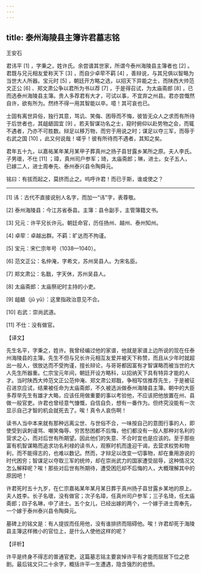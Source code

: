 ```yaml
---
---
---
```

title: 泰州海陵县主簿许君墓志铭
---




王安石

君讳平 [1] ，字秉之，姓许氏。余尝谱其世家，所谓今泰州海陵县主簿者也 [2] 。君既与兄元相友爱称天下 [3] ，而自少卓荦不羁 [4] ，善辩说，与其兄俱以智略为当世大人所器。宝元时 [5] ，朝廷开方略之选，以招天下异能之士，而陕西大帅范文正公 [6] 、郑文肃公争以君所为书以荐 [7] ，于是得召试，为太庙斋郎 [8] ，已而选泰州海陵县主簿。贵人多荐君有大才，可试以事，不宜弃之州县。君亦尝慨然自许，欲有所为。然终不得一用其智能以卒。噫！其可哀也已。

士固有离世异俗，独行其意，骂讥、笑侮、困辱而不悔，彼皆无众人之求而有所待于后世者也，其龃龉固宜 [9] 。若夫智谋功名之士，窥时俯仰以赴势物之会，而辄不遇者，乃亦不可胜数。辩足以移万物，而穷于用说之时；谋足以夺三军，而辱于右武之国 [10] ，此又何说哉！嗟乎！彼有所待而不遇者，其知之矣。

君年五十九，以嘉祐某年某月某甲子葬真州之扬子县甘露乡某所之原。夫人李氏。子男瓌，不仕 [11] ；璋，真州司户参军；琦，太庙斋郎；琳，进士。女子五人，已嫁二人，进士周奉先、泰州泰兴县令陶舜元。

铭曰：有拔而起之，莫挤而止之。呜呼许君！而已于斯，谁或使之？



* * *



[1] 讳：古代不直接说别人名字，而加一“讳”字，表尊敬。

[2] 泰州海陵县：今江苏省泰县。主簿：县令副手，主管簿籍文书。

[3] 兄元：许平兄长许元。朝廷命官，历任扬州、越州、泰州知州。

[4] 卓荦：卓越出群。不羁：旷达而不拘谨。

[5] 宝元：宋仁宗年号（1038—1040）。

[6] 范文正公：名仲淹，字希文，苏州吴县人。为宋名臣。

[7] 郑文肃公：名戬，字天休，苏州吴县人。

[8] 太庙斋郎：太庙祭祀时主持的小吏。

[9] 龃龉（jǔ yǔ）：这里指政治意见不合。

[10] 右武：崇尚武道。

[11] 不仕：没有做官。

【译文】

先生名平，字秉之，姓许。我曾经编过他的家谱，他就是家谱上边所说的现在任泰州海陵县的主簿。先生不但与兄长许元相互友爱并被天下称赞，而且从少年时就超出一般人，很放达而不受拘谨，擅长辩论，与哥哥都因富有才智谋略而被当世的大人先生所器重。仁宗宝元年间，朝廷开设方略科，以招纳天下具有特异才能的人才。当时陕西大帅范文正公范仲淹、郑文肃公郑戬，争相写信推荐先生，于是被征召进京应试，结果被任命为太庙斋郎，不久被选派做泰州海陵县主簿。朝中的大臣多荐举先生有雄才大略，应该任用做重要的事以考验他，不应该把他放置在州、县做一般官吏。许君也曾经意气慷慨，自信自负，想有一番作为。但终究没能有一次显示自己才智的机会就死去了。唉！真令人哀伤啊！

读书人当中本来就有那种远离尘世、与世俗不合，一味按自己的意图行事的人，即使受到讽刺谩骂、嘲笑侮辱、穷苦愁困都不后悔，他们都没有一般人那种对名利的营求之心，而对后世有所期望。因此他们的失意、不合时宜也是应该的。至于那些富有机智谋略而追求功名利禄的读书人，观察时机而逢迎干谒，去营求权势和物利，而不能得志的，也难以数记。然而，才辩足以改变一切事物，却在重用游说的时代困穷；智谋足以夺取三军的统帅，却在崇尚武力的国家遭受屈辱，这种情况又怎么解释呢？唉！那些对后世有所期待，遭受困厄却不后悔的人，大概理解其中的原因吧！

许君死时五十九岁，在仁宗嘉祐某年某月某日葬于真州扬子县甘露乡某地的原上。夫人姓李。长子名瓌，没有做官；次子名璋，任真州司户参军；三子名琦，任太庙斋郎；四子名琳，中了进士。五个女儿，已经出嫁的两个，一个嫁于进士周奉先，一个嫁于泰州泰兴县令陶舜元。

墓碑上的铭文是：有人提拔而任用他，没有谁排挤而阻碍他。唉！许君却死于海陵县主簿这样微小的官位上，是什么人使他这样的呢？

【评析】

许平是终身不得志的普通官吏。这篇墓志铭主要哀悼许平有才能而屈居下位之悲剧。最后铭文只二十余字，概括许平一生遭遇，隐含强烈的悲愤。